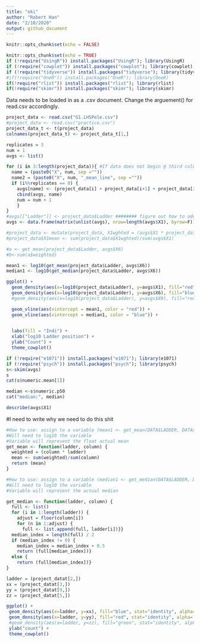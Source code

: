 ```yaml
---
title: "oki"
author: "Robert Han"
date: "2/10/2020"
output: github_document
---
```


```r
knitr::opts_chunk$set(echo = FALSE)
```

```r
knitr::opts_chunk$set(echo = TRUE)
if (!require("UsingR")) install.packages("UsingR"); library(UsingR)
if (!require("cowplot")) install.packages("cowplot"); library(cowplot)
if (!require("tidyverse")) install.packages("tidyverse"); library(tidyverse)
#if(!require("OneR")) install.packages("OneR"); library(OneR)
if(!require("rlist")) install.packages("rlist"); library(rlist)
if(!require("skimr")) install.packages("skimr"); library(skimr)
```


Data needs to be loaded in as a .csv document. Change the arguement() for read.csv accordingly.
```r
project_data <- read.csv("G1.LHSPele.csv")
#project_data <- read.csv("practice.csv")
project_data_t <- t(project_data)
colnames(project_data_t) <- project_data_t[1,]
```


```r
replicates = 3
num = 1
avgs <- list()

for (i in 3:length(project_data)){ #If data does not begin @ third column change accordingly
  name = (paste0("X", num, sep =""))
  name2 = (paste0("X", num, "_mean_line", sep =""))
  if (i%%replicates == 0) {
    avgs[name] <- (project_data[i] + project_data[i+1] + project_data[i+2]) / 3 #If there are more/less than 3 replicates change accordingly
    cbind(avgs, name)
    num = num + 1
    }
}
#avgs[["Ladder"]] <- project_data$Ladder ######## figure out how to add to data frame not list
avgs <- data.frame(matrix(unlist(avgs), nrow=length(avgs$X1), byrow=F)) #Convert data from list to dataframe
```


```r

#project_data <- mutate(project_data, X1wghted = (avgs$X1 * project_data$Ladder) )
#project_data$X1mean <- sum(project_data$X1wghted)/sum(avgs$X1)

#a <- get_mean(project_data$Ladder, avgs$X6)
#b<-sum(a$weighted)

mean1 <- log10(get_mean(project_data$Ladder, avgs$X6))
median1 <- log10(get_median(project_data$Ladder, avgs$X6))

ggplot() +
  geom_density(aes(x=log10(project_data$Ladder), y=avgs$X1), fill="red", stat="identity", alpha=.3) +
  geom_density(aes(x=log10(project_data$Ladder), y=avgs$X6), fill="blue", stat="identity", alpha=.3) +
  #geom_density(aes(x=log10(project_data$Ladder), y=avgs$X9), fill="red", stat="identity", alpha=.3) +

  geom_vline(aes(xintercept = mean1, color = "red")) +
  geom_vline(aes(xintercept = median1, color = "blue")) +

  
  labs(fill = "Indi") +
  xlab("log10 Ladder position") +
  ylab("Count") +
  theme_cowplot()
```



```r
if (!require("e1071")) install.packages("e1071"); library(e1071)
if (!require("psych")) install.packages("psych"); library(psych)
s<-skim(avgs)
s
cat(s$numeric.mean[1])

median <-s$numeric.p50
cat("median:", median)

describe(avgs$X1)

```


#I need to write why we need to do this shit
```r
#How to use: assign to a variable (mean1 <- get_mean(DATA$LADDER, DATA$COLUMN)
#Will need to log10 the variable
#Variable will represent the float actual mean
get_mean <- function(ladder, column) {
  weighted = (column * ladder)
  mean <- sum(weighted)/sum(column)
  return (mean)
}
```


```r
#How to use: assign to a variable (median1 <- get_median(DATA$LADDER, DATA$COLUMN)
#Will need to log10 the variable
#Variable will represent the actual median

get_median <- function(ladder, column) {
  full <- list()
  for (i in 1:length(ladder)) {
    adjust = floor(column[i])
    for (n in 1:adjust) {
      full <- list.append(full, ladder[i])}}
  median_index = length(full) / 2
  if (median_index != 0) {
    median_index = median_index + 0.5
    return (full[median_index])}
  else {
    return (full[median_index])}
}

```


```r
ladder = (project_datat[2,])
xx = (project_datat[3,])
yy = (project_datat[9,])
zz = (project_datat[5,])

ggplot() +
 geom_density(aes(x=ladder, y=xx), fill="blue", stat="identity", alpha=.3) +
 geom_density(aes(x=ladder, y=yy), fill="red", stat="identity", alpha=.3) +
 #geom_density(aes(x=ladder, y=zz), fill="green", stat="identity", alpha=.3) +
 ylab("count") +
 theme_cowplot()


```














